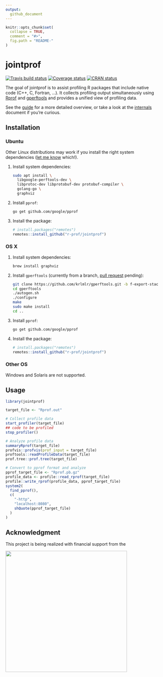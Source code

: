 ```yaml
---
output:
  github_document
---
```


<!-- README.md is generated from README.Rmd. Please edit that file -->

```r
knitr::opts_chunk$set(
  collapse = TRUE,
  comment = "#>",
  fig.path = "README-"
)
```

# jointprof

[![Travis build status](https://travis-ci.org/r-prof/jointprof.svg?branch=master)](https://travis-ci.org/r-prof/jointprof) [![Coverage status](https://codecov.io/gh/r-prof/jointprof/branch/master/graph/badge.svg)](https://codecov.io/github/r-prof/jointprof?branch=master) [![CRAN status](http://www.r-pkg.org/badges/version/jointprof)](https://cran.r-project.org/package=jointprof)

The goal of jointprof is to assist profiling R packages that include native code (C++, C, Fortran, ...).
It collects profiling output simultaneously using [Rprof](https://www.rdocumentation.org/packages/utils/versions/3.4.3/topics/Rprof) and [gperftools](https://github.com/gperftools/gperftools) and provides a unified view of profiling data.

See the [guide](https://r-prof.github.io/jointprof/articles/guide.html) for a more detailed overview, or take a look at the [internals](https://r-prof.github.io/jointprof/articles/internals.html) document if you're curious.

## Installation

### Ubuntu

Other Linux distributions may work if you install the right system dependencies ([let me know](https://github.com/r-prof/jointprof/issues) which!). 

1. Install system dependencies:

    ```sh
    sudo apt install \
      libgoogle-perftools-dev \
      libprotoc-dev libprotobuf-dev protobuf-compiler \
      golang-go \
      graphviz
    ```

1. Install `pprof`:

    ```sh
    go get github.com/google/pprof
    ```

1. Install the package:
    
    ```r
    # install.packages("remotes")
    remotes::install_github("r-prof/jointprof")
    ```

### OS X

1. Install system dependencies:

    ```sh
    brew install graphviz
    ```

1. Install `gperftools` (currently from a branch, [pull request](https://github.com/gperftools/gperftools/pull/1004) pending):

    ```sh
    git clone https://github.com/krlmlr/gperftools.git -b f-export-stack
    cd gperftools
    ./autogen.sh
    ./configure
    make
    sudo make install
    cd ..
    ```

1. Install `pprof`:

    ```sh
    go get github.com/google/pprof
    ```

1. Install the package:
    
    ```r
    # install.packages("remotes")
    remotes::install_github("r-prof/jointprof")
    ```

### Other OS

Windows and Solaris are not supported.


## Usage

```r
library(jointprof)

target_file <- "Rprof.out"

# Collect profile data
start_profiler(target_file)
## code to be profiled
stop_profiler()

# Analyze profile data
summaryRprof(target_file)
profvis::profvis(prof_input = target_file)
proftools::readProfileData(target_file)
prof.tree::prof.tree(target_file)

# Convert to pprof format and analyze
pprof_target_file <- "Rprof.pb.gz"
profile_data <- profile::read_rprof(target_file)
profile::write_rprof(profile_data, pprof_target_file)
system2(
  find_pprof(),
  c(
    "-http",
    "localhost:8080",
    shQuote(pprof_target_file)
  )
)
```


## Acknowledgment

This project is being realized with financial support from the

<img src="https://www.r-consortium.org/wp-content/uploads/sites/13/2016/09/RConsortium_Horizontal_Pantone.png" width="400">
